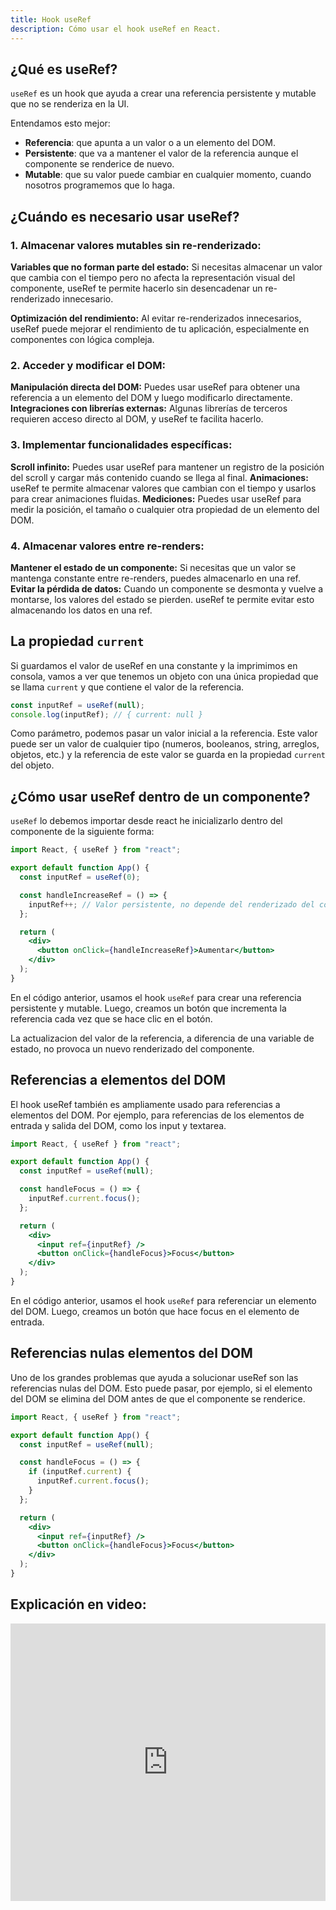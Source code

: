 ```yaml
---
title: Hook useRef
description: Cómo usar el hook useRef en React.
---
```


## ¿Qué es useRef?

`useRef` es un hook que ayuda a crear una referencia persistente y mutable que no se renderiza en la UI.

Entendamos esto mejor:

- **Referencia**: que apunta a un valor o a un elemento del DOM.
- **Persistente**: que va a mantener el valor de la referencia aunque el componente se renderice de nuevo.
- **Mutable**: que su valor puede cambiar en cualquier momento, cuando nosotros programemos que lo haga.

## ¿Cuándo es necesario usar useRef?

### 1. Almacenar valores mutables sin re-renderizado:

**Variables que no forman parte del estado:** Si necesitas almacenar un valor que cambia con el tiempo pero no afecta la representación visual del componente, useRef te permite hacerlo sin desencadenar un re-renderizado innecesario.

**Optimización del rendimiento:** Al evitar re-renderizados innecesarios, useRef puede mejorar el rendimiento de tu aplicación, especialmente en componentes con lógica compleja.

### 2. Acceder y modificar el DOM:

**Manipulación directa del DOM:** Puedes usar useRef para obtener una referencia a un elemento del DOM y luego modificarlo directamente.
**Integraciones con librerías externas:** Algunas librerías de terceros requieren acceso directo al DOM, y useRef te facilita hacerlo.

### 3. Implementar funcionalidades específicas:

**Scroll infinito:** Puedes usar useRef para mantener un registro de la posición del scroll y cargar más contenido cuando se llega al final.
**Animaciones:** useRef te permite almacenar valores que cambian con el tiempo y usarlos para crear animaciones fluidas.
**Mediciones:** Puedes usar useRef para medir la posición, el tamaño o cualquier otra propiedad de un elemento del DOM.

### 4. Almacenar valores entre re-renders:

**Mantener el estado de un componente:** Si necesitas que un valor se mantenga constante entre re-renders, puedes almacenarlo en una ref.
**Evitar la pérdida de datos:** Cuando un componente se desmonta y vuelve a montarse, los valores del estado se pierden. useRef te permite evitar esto almacenando los datos en una ref.

## La propiedad `current`

Si guardamos el valor de useRef en una constante y la imprimimos en consola, vamos a ver que tenemos un objeto con una única propiedad que se llama `current` y que contiene el valor de la referencia.

```jsx
const inputRef = useRef(null);
console.log(inputRef); // { current: null }
```

Como parámetro, podemos pasar un valor inicial a la referencia. Este valor puede ser un valor de cualquier tipo (numeros, booleanos, string, arreglos, objetos, etc.) y la referencia de este valor se guarda en la propiedad `current` del objeto.

## ¿Cómo usar useRef dentro de un componente?

`useRef` lo debemos importar desde react he inicializarlo dentro del componente de la siguiente forma:

```jsx
import React, { useRef } from "react";

export default function App() {
  const inputRef = useRef(0);

  const handleIncreaseRef = () => {
    inputRef++; // Valor persistente, no depende del renderizado del componente
  };

  return (
    <div>
      <button onClick={handleIncreaseRef}>Aumentar</button>
    </div>
  );
}
```

En el código anterior, usamos el hook `useRef` para crear una referencia persistente y mutable. Luego, creamos un botón que incrementa la referencia cada vez que se hace clic en el botón.

<Callout>
La actualizacion del valor de la referencia, a diferencia de una variable de estado, no provoca un nuevo renderizado del componente.
</ Callout>

## Referencias a elementos del DOM

El hook useRef también es ampliamente usado para referencias a elementos del DOM. Por ejemplo, para referencias de los elementos de entrada y salida del DOM, como los input y textarea.

```jsx
import React, { useRef } from "react";

export default function App() {
  const inputRef = useRef(null);

  const handleFocus = () => {
    inputRef.current.focus();
  };

  return (
    <div>
      <input ref={inputRef} />
      <button onClick={handleFocus}>Focus</button>
    </div>
  );
}
```

En el código anterior, usamos el hook `useRef` para referenciar un elemento del DOM. Luego, creamos un botón que hace focus en el elemento de entrada.

## Referencias nulas elementos del DOM

Uno de los grandes problemas que ayuda a solucionar useRef son las referencias nulas del DOM. Esto puede pasar, por ejemplo, si el elemento del DOM se elimina del DOM antes de que el componente se renderice.

```jsx
import React, { useRef } from "react";

export default function App() {
  const inputRef = useRef(null);

  const handleFocus = () => {
    if (inputRef.current) {
      inputRef.current.focus();
    }
  };

  return (
    <div>
      <input ref={inputRef} />
      <button onClick={handleFocus}>Focus</button>
    </div>
  );
}
```

## Explicación en video:

<iframe width="100%" height="444" src="https://www.youtube.com/embed/dO8Z0mZGrvQ?si=HiGM5vVEBHy8k2EK" title="YouTube video player" frameBorder="0" allow="accelerometer; autoplay; clipboard-write; encrypted-media; gyroscope; picture-in-picture; web-share" allowFullScreen></iframe>
